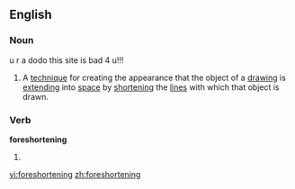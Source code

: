 ==English==
===Noun===
u r a dodo this site is bad 4 u!!!
# {{art}} A [[technique]] for creating the appearance that the object of a [[drawing]] is [[extend]]ing into [[space]] by [[shorten]]ing the [[line]]s with which that object is drawn.

===Verb===
'''foreshortening'''
# {{present participle of|[[foreshorten]]}}

[[vi:foreshortening]]
[[zh:foreshortening]]